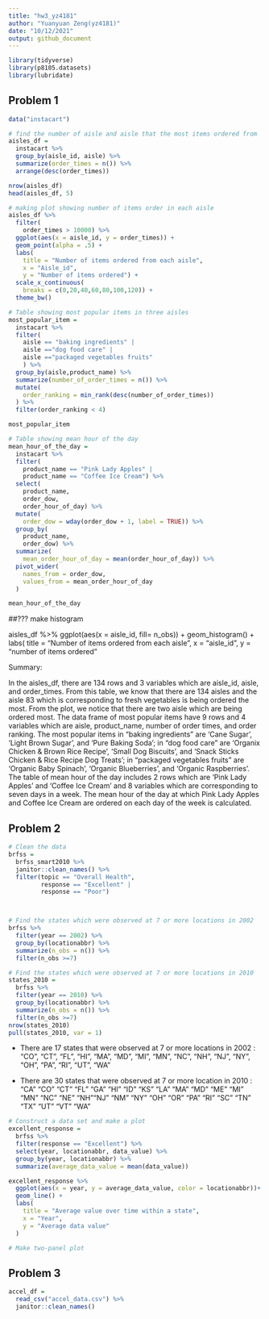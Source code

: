 ```yaml
---
title: "hw3_yz4181"
author: "Yuanyuan Zeng(yz4181)"
date: "10/12/2021"
output: github_document
---
```


```r
library(tidyverse)
library(p8105.datasets)
library(lubridate)
```

## Problem 1

```r
data("instacart")

# find the number of aisle and aisle that the most items ordered from
aisles_df =
  instacart %>% 
  group_by(aisle_id, aisle) %>% 
  summarize(order_times = n()) %>% 
  arrange(desc(order_times))

nrow(aisles_df)
head(aisles_df, 5)

# making plot showing number of items order in each aisle
aisles_df %>% 
  filter(
    order_times > 10000) %>% 
  ggplot(aes(x = aisle_id, y = order_times)) +
  geom_point(alpha = .5) +
  labs(
    title = "Number of items ordered from each aisle",
    x = "Aisle_id",
    y = "Number of items ordered") + 
  scale_x_continuous(
    breaks = c(0,20,40,60,80,100,120)) +
  theme_bw()

# Table showing most popular items in three aisles
most_popular_item =
  instacart %>% 
  filter(
    aisle == "baking ingredients" | 
    aisle =="dog food care" | 
    aisle =="packaged vegetables fruits"
    ) %>% 
  group_by(aisle,product_name) %>% 
  summarize(number_of_order_times = n()) %>% 
  mutate(
    order_ranking = min_rank(desc(number_of_order_times))
  ) %>% 
  filter(order_ranking < 4)

most_popular_item

# Table showing mean hour of the day
mean_hour_of_the_day =
  instacart %>% 
  filter(
    product_name == "Pink Lady Apples" | 
    product_name == "Coffee Ice Cream") %>% 
  select(
    product_name,
    order_dow,
    order_hour_of_day) %>% 
  mutate(
    order_dow = wday(order_dow + 1, label = TRUE)) %>% 
  group_by(
    product_name,
    order_dow) %>% 
  summarize(
    mean_order_hour_of_day = mean(order_hour_of_day)) %>% 
  pivot_wider(
    names_from = order_dow,
    values_from = mean_order_hour_of_day
  )

mean_hour_of_the_day
```


##??? make histogram 

aisles_df %>% 
  ggplot(aes(x = aisle_id, fill= n_obs)) +
  geom_histogram() +
  labs(
    title = "Number of items ordered from each aisle",
    x = "aisle_id",
    y = "number of items ordered"


Summary:

In the aisles_df, there are 134 rows and 3 variables which are aisle_id, aisle, and order_times. From this table, we know that there are 134 aisles and the aisle 83 which is corresponding to fresh vegetables is being ordered the most. From the plot, we notice that there are two aisle which are being ordered most. The data frame of most popular items have 9 rows and 4 variables which are aisle, product_name, number of order times, and order ranking. The most popular items in "baking ingredients" are 'Cane Sugar', 'Light Brown Sugar', and 'Pure Baking Soda'; in "dog food care" are 'Organix Chicken & Brown Rice Recipe', 'Small Dog Biscuits', and 'Snack Sticks Chicken & Rice Recipe Dog Treats'; in "packaged vegetables fruits" are 'Organic Baby Spinach', 'Organic Blueberries', and 'Organic Raspberries'. The table of mean hour of the day includes 2 rows which are 'Pink Lady Apples' and 'Coffee Ice Cream' and 8 variables which are corresponding to seven days in a week. The mean hour of the day at which Pink Lady Apples and Coffee Ice Cream are ordered on each day of the week is calculated.


## Problem 2

```r
# Clean the data
brfss =
  brfss_smart2010 %>% 
  janitor::clean_names() %>% 
  filter(topic == "Overall Health",
         response == "Excellent" |
         response == "Poor") 



# Find the states which were observed at 7 or more locations in 2002
brfss %>% 
  filter(year == 2002) %>% 
  group_by(locationabbr) %>% 
  summarize(n_obs = n()) %>% 
  filter(n_obs >=7)

# Find the states which were observed at 7 or more locations in 2010
states_2010 =
  brfss %>% 
  filter(year == 2010) %>% 
  group_by(locationabbr) %>% 
  summarize(n_obs = n()) %>% 
  filter(n_obs >=7)
nrow(states_2010)
pull(states_2010, var = 1)

```
* There are 17 states that were observed at 7 or more locations in 2002 : "CO", "CT", "FL", "HI", "MA", "MD", "MI", "MN", "NC", "NH", "NJ", "NY", "OH", "PA", "RI", "UT", "WA"

* There are 30 states that were observed at 7 or more location in 2010 : "CA" "CO" "CT" "FL" "GA" "HI" "ID" "KS" "LA" "MA" "MD" "ME" "MI" "MN" "NC" "NE" "NH""NJ" "NM" "NY" "OH" "OR" "PA" "RI" "SC" "TN" "TX" "UT" "VT" "WA"

```r
# Construct a data set and make a plot
excellent_response = 
  brfss %>% 
  filter(response == "Excellent") %>% 
  select(year, locationabbr, data_value) %>% 
  group_by(year, locationabbr) %>% 
  summarize(average_data_value = mean(data_value))

excellent_response %>% 
  ggplot(aes(x = year, y = average_data_value, color = locationabbr))+
  geom_line() +
  labs(
    title = "Average value over time within a state",
    x = "Year",
    y = "Average data value"
  ) 
```

```r
# Make two-panel plot

```


## Problem 3

```r
accel_df = 
  read_csv("accel_data.csv") %>% 
  janitor::clean_names()

```

